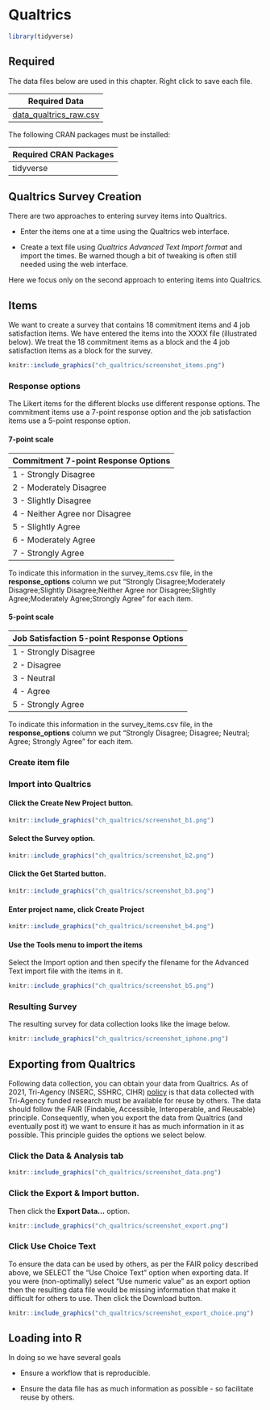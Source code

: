 # Qualtrics

```r
library(tidyverse)
```

## Required

The data files below are used in this chapter. Right click to save each file.

| Required Data |
|-------------------|
|[data_qualtrics_raw.csv](data_qualtrics_raw.csv)   |


The following CRAN packages must be installed:

| Required CRAN Packages |
|-------------------|
|tidyverse          |


## Qualtrics Survey Creation

There are two approaches to entering survey items into Qualtrics.

* Enter the items one at a time using the Qualtrics web interface.

* Create a text file using *Qualtrics Advanced Text Import format* and import the times. Be warned though a bit of tweaking is often still needed using the web interface.

Here we focus only on the second approach to entering items into Qualtrics.

## Items

We want to create a survey that contains 18 commitment items and 4 job satisfaction items. We have entered the items into the XXXX file (illustrated below). We treat the 18 commitment items as a block and the 4 job satisfaction items as a block for the survey.

```r
knitr::include_graphics("ch_qualtrics/screenshot_items.png")
```


### Response options

The Likert items for the different blocks use different response options. The commitment items use a 7-point response option and the job satisfaction items use a 5-point response option.

#### 7-point scale

| Commitment 7-point Response Options |
|-------------------|
| 1 - Strongly Disagree |
| 2 - Moderately Disagree|
| 3 - Slightly Disagree|
| 4 - Neither Agree nor Disagree|
| 5 - Slightly Agree|
| 6 - Moderately Agree|
| 7 - Strongly Agree|

To indicate this information in the survey_items.csv file, in the **response_options** column we put "Strongly Disagree;Moderately Disagree;Slightly Disagree;Neither Agree nor Disagree;Slightly Agree;Moderately Agree;Strongly Agree" for each item.


#### 5-point scale

| Job Satisfaction 5-point Response Options |
|-------------------|
| 1 - Strongly Disagree |
| 2 - Disagree|
| 3 - Neutral|
| 4 - Agree|
| 5 - Strongly Agree|

To indicate this information in the survey_items.csv file, in the **response_options** column we put "Strongly Disagree; Disagree; Neutral; Agree; Strongly Agree" for each item.

### Create item file


### Import into Qualtrics

#### Click the Create New Project button.

```r
knitr::include_graphics("ch_qualtrics/screenshot_b1.png")
```

#### Select the Survey option.

```r
knitr::include_graphics("ch_qualtrics/screenshot_b2.png")
```

#### Click the Get Started button.

```r
knitr::include_graphics("ch_qualtrics/screenshot_b3.png")
```

#### Enter project name, click Create Project

```r
knitr::include_graphics("ch_qualtrics/screenshot_b4.png")
```

#### Use the Tools menu to import the items

Select the Import option and then specify the filename for the Advanced Text import file with the items in it.

```r
knitr::include_graphics("ch_qualtrics/screenshot_b5.png")
```


### Resulting Survey

The resulting survey for data collection looks like the image below.

```r
knitr::include_graphics("ch_qualtrics/screenshot_iphone.png")
```

## Exporting from Qualtrics

Following data collection, you can obtain your data from Qualtrics. As of 2021, Tri-Agency (NSERC, SSHRC, CIHR) [policy](https://www.science.gc.ca/eic/site/063.nsf/eng/h_97610.html) is that data collected with Tri-Agency funded research must be available for reuse by others. The data should follow the FAIR (Findable, Accessible, Interoperable, and Reusable) principle. Consequently, when you export the data from Qualtrics (and eventually post it) we want to ensure it has as much information in it as possible. This principle guides the options we select below.

### Click the Data & Analysis tab


```r
knitr::include_graphics("ch_qualtrics/screenshot_data.png")
```

### Click the Export & Import button.

Then click the **Export Data...** option.

```r
knitr::include_graphics("ch_qualtrics/screenshot_export.png")
```


### Click Use Choice Text

To ensure the data can be used by others, as per the FAIR policy described above, we SELECT the "Use Choice Text" option when exporting data. If you were (non-optimally) select "Use numeric value" as an export option then the resulting data file would be missing information that make it difficult for others to use. Then click the Download button.

```r
knitr::include_graphics("ch_qualtrics/screenshot_export_choice.png")
```

## Loading into R



In doing so we have several goals

* Ensure a workflow that is reproducible. 

* Ensure the data file has as much information as possible - so facilitate reuse by others. 

